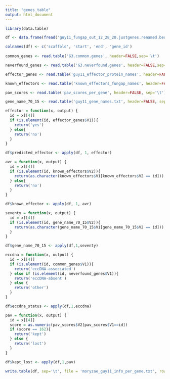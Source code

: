 ```yaml
---
title: "genes_table"
output: html_document
---
```


```r
library(data.table)
```

```r

df <- data.frame(fread('guy11_fungap_out_12_28_20.justgenes.renamed.bed'))

colnames(df) <- c('scaffold', 'start', 'end', 'gene_id')
  
common_genes <- read.table('G3.common.genes', header=FALSE,sep='\t')

neverfound_genes <- read.table('G3.neverfound.genes', header=FALSE,sep='\t')

effector_genes <- read.table('guy11_effector_protein_names', header=FALSE, sep='\t')

known_effectors <- read.table('known_effectors_fungap_names', header=FALSE, sep='\t')

pav_scores <- read.table('pav_scores_per_gene', header=FALSE, sep='\t')

gene_name_70_15 <- read.table('guy11_gene_names.txt', header=FALSE, sep='\t')

```

```r

effector = function(x, output) {
  id = x[[4]]
  if (is.element(id, effector_genes$V1)){
    return('yes')
  } else{
    return('no')
  }
}

df$predicted_effector <- apply(df, 1, effector)

avr = function(x, output) {
  id = x[[4]]
  if (is.element(id, known_effectors$V2)){
    return(as.character(known_effectors$V1[known_effectors$V2 == id]))
  } else{
    return('no')
  }
}

df$known_effector <- apply(df, 1, avr)

seventy = function(x, output) {
  id = x[[4]]
  if (is.element(id, gene_name_70_15$V2)){
    return(as.character(gene_name_70_15$V1[gene_name_70_15$V2 == id]))
  }
}

df$gene_name_70_15 <- apply(df,1,seventy)

eccdna = function(x, output) {
  id = x[[4]]
  if (is.element(id, common_genes$V1)){
    return('eccDNA-associated')
  } else if (is.element(id, neverfound_genes$V1)){
    return('eccDNA-absent')
  } else {
    return('other')
  }
}

df$eccdna_status <- apply(df,1,eccdna)

```

```r

pav = function(x, output) {
  id = x[[4]]
  score = as.numeric(pav_scores$V2[pav_scores$V1==id])
  if (score == 162){
    return('kept')
  } else {
    return('lost')
  }
}

df$kept_lost <- apply(df,1,pav)

```

```r
write.table(df, sep='\t', file = 'moryzae_guy11_info_per_gene.txt', row.names = FALSE, col.names = TRUE, quote=FALSE)
```

